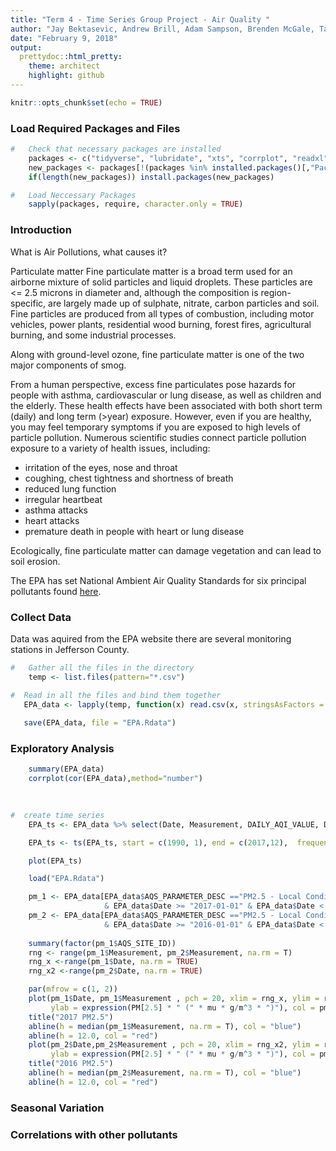 ```yaml
---
title: "Term 4 - Time Series Group Project - Air Quality "
author: "Jay Bektasevic, Andrew Brill, Adam Sampson, Brenden McGale, Taylor Maxon"
date: "February 9, 2018"
output: 
  prettydoc::html_pretty:
    theme: architect
    highlight: github
---
```


```r
knitr::opts_chunk$set(echo = TRUE)
```


###  Load Required Packages and Files  

```r
#   Check that necessary packages are installed
    packages <- c("tidyverse", "lubridate", "xts", "corrplot", "readxl")
    new_packages <- packages[!(packages %in% installed.packages()[,"Package"])]
    if(length(new_packages)) install.packages(new_packages)

#   Load Neccessary Packages
    sapply(packages, require, character.only = TRUE)
```

###  Introduction
What is Air Pollutions, what causes it?

Particulate matter
Fine particulate matter is a broad term used for an airborne mixture of solid particles and liquid droplets. These particles are <= 2.5 microns in diameter and, although the composition is region-specific, are largely made up of sulphate, nitrate, carbon particles and soil. Fine particles are produced from all types of combustion, including motor vehicles, power plants, residential wood burning, forest fires, agricultural burning, and some industrial processes.
 
 
Along with ground-level ozone, fine particulate matter is one of the two major components of smog.
 
From a human perspective, excess fine particulates pose hazards for people with asthma, cardiovascular or lung disease, as well as children and the elderly. These health effects have been associated with both short term (daily) and long term (>year) exposure. However, even if you are healthy, you may feel temporary symptoms if you are exposed to high levels of particle pollution. Numerous scientific studies connect particle pollution exposure to a variety of health issues, including:
    
*   irritation of the eyes, nose and throat
*   coughing, chest tightness and shortness of breath
*   reduced lung function
*   irregular heartbeat
*   asthma attacks
*   heart attacks
*   premature death in people with heart or lung disease

Ecologically, fine particulate matter can damage vegetation and can lead to soil erosion.

The EPA has set National Ambient Air Quality Standards for six principal pollutants found [here](https://www.epa.gov/criteria-air-pollutants/naaqs-table).


###  Collect Data
Data was aquired from the EPA website there are several monitoring stations in Jefferson County.
```r
#   Gather all the files in the directory
    temp <- list.files(pattern="*.csv")

#  Read in all the files and bind them together
   EPA_data <- lapply(temp, function(x) read.csv(x, stringsAsFactors = FALSE)) %>% bind_rows()
   
   save(EPA_data, file = "EPA.Rdata")

```

###  Exploratory Analysis

```r
    summary(EPA_data)
    corrplot(cor(EPA_data),method="number")

    
    
#  create time series
    EPA_ts <- EPA_data %>% select(Date, Measurement, DAILY_AQI_VALUE, DAILY_OBS_COUNT, AQS_PARAMETER_CODE )

    EPA_ts <- ts(EPA_ts, start = c(1990, 1), end = c(2017,12),  frequency = 365)

    plot(EPA_ts)

```



```r
    
    load("EPA.Rdata")

    pm_1 <- EPA_data[EPA_data$AQS_PARAMETER_DESC =="PM2.5 - Local Conditions" 
                     & EPA_data$Date >= "2017-01-01" & EPA_data$Date < "2017-12-31", ]
    pm_2 <- EPA_data[EPA_data$AQS_PARAMETER_DESC =="PM2.5 - Local Conditions" 
                     & EPA_data$Date >= "2016-01-01" & EPA_data$Date < "2016-12-31", ]
   
    summary(factor(pm_1$AQS_SITE_ID))
    rng <- range(pm_1$Measurement, pm_2$Measurement, na.rm = T)
    rng_x <-range(pm_1$Date, na.rm = TRUE)
    rng_x2 <-range(pm_2$Date, na.rm = TRUE)

    par(mfrow = c(1, 2))
    plot(pm_1$Date, pm_1$Measurement , pch = 20, xlim = rng_x, ylim = rng, xlab = "", 
         ylab = expression(PM[2.5] * " (" * mu * g/m^3 * ")"), col = pm_1$AQS_SITE_ID)
    title("2017 PM2.5")
    abline(h = median(pm_1$Measurement, na.rm = T), col = "blue")
    abline(h = 12.0, col = "red")
    plot(pm_2$Date,pm_2$Measurement , pch = 20, xlim = rng_x2, ylim = rng, xlab = "", 
         ylab = expression(PM[2.5] * " (" * mu * g/m^3 * ")"), col = pm_2$AQS_SITE_ID)
    title("2016 PM2.5")
    abline(h = median(pm_2$Measurement, na.rm = T), col = "blue")
    abline(h = 12.0, col = "red")
```

### Seasonal Variation




### Correlations with other pollutants